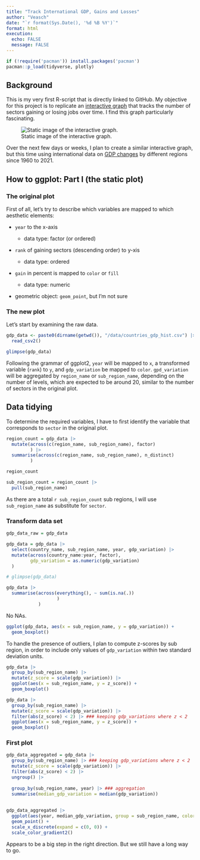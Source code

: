 ```yaml
---
title: "Track International GDP, Gains and Losses"
author: "Veasch"
date: "`r format(Sys.Date(), '%d %B %Y')`"
format: html
execution:
  echo: FALSE
  message: FALSE
---
```


```r
if (!require('pacman')) install.packages('pacman')
pacman::p_load(tidyverse, plotly)
```

## Background

This is my very first R-script that is directly linked to GitHub. My objective for this project is to replicate an [interactive graph](https://www.fusioncharts.com/demos/datastories/jobs-gain-and-loss/) that tracks the number of sectors gaining or losing jobs over time. I find this graph particularly fascinating.

![Static image of the interactive graph.](figures/img_gdp.png){fig-align="center"}

Over the next few days or weeks, I plan to create a similar interactive graph, but this time using international data on [GDP changes](https://www.kaggle.com/datasets/fredericksalazar/pib-gdp-global-by-countries-since-1960-to-2021?resource=download) by different regions since 1960 to 2021.

## How to ggplot: Part I (the static plot)

### The original plot

First of all, let's try to describe which variables are mapped to which aesthetic elements:

-   `year` to the x-axis

    -   data type: factor (or ordered)

-   `rank` of gaining sectors (descending order) to y-xis

    -   data type: ordered

-   `gain` in percent is mapped to `color` or `fill`

    -   data type: numeric

-   geometric object: `geom_point`, but I'm not sure

### The new plot

Let's start by examining the raw data.

```r
gdp_data <- paste0(dirname(getwd()), "/data/countries_gdp_hist.csv") |> 
  read_csv2()

glimpse(gdp_data)
```

Following the grammar of ggplot2, `year` will be mapped to `x`, a transformed variable (`rank`) to `y`, and `gdp_variation` be mapped to `color`. `gpd_variation` will be aggregated by `region_name` or `sub_region_name`, depending on the number of levels, which are expected to be around 20, similar to the number of sectors in the original plot.

## Data tidying

To determine the required variables, I have to first identify the variable that corresponds to `sector` in the original plot.

```r
region_count = gdp_data |> 
  mutate(across(c(region_name, sub_region_name), factor)
         ) |> 
  summarise(across(c(region_name, sub_region_name), n_distinct)
         )

region_count

sub_region_count = region_count |> 
  pull(sub_region_name)
```

As there are a total `r sub_region_count` sub regions, I will use `sub_region_name` as substitute for `sector`.

### Transform data set

```r
gdp_data_raw = gdp_data

gdp_data = gdp_data |> 
  select(country_name, sub_region_name, year, gdp_variation) |> 
  mutate(across(country_name:year, factor),
         gdp_variation = as.numeric(gdp_variation)
  )

# glimpse(gdp_data)

gdp_data |> 
  summarise(across(everything(), ~ sum(is.na(.))
                   )
            )
```

No NAs.

```r
ggplot(gdp_data, aes(x = sub_region_name, y = gdp_variation)) +
  geom_boxplot()
```

To handle the presence of outliers, I plan to compute z-scores by sub region, in order to include only values of `gdp_variation` within two standard deviation units.

```r
gdp_data |> 
  group_by(sub_region_name) |> 
  mutate(z_score = scale(gdp_variation)) |> 
  ggplot(aes(x = sub_region_name, y = z_score)) +
  geom_boxplot()

gdp_data |> 
  group_by(sub_region_name) |> 
  mutate(z_score = scale(gdp_variation)) |> 
  filter(abs(z_score) < 2) |> ### keeping gdp_variations where z < 2
  ggplot(aes(x = sub_region_name, y = z_score)) +
  geom_boxplot()
```

### First plot

```r
gdp_data_aggregated = gdp_data |> 
  group_by(sub_region_name) |> ### keeping gdp_variations where z < 2
  mutate(z_score = scale(gdp_variation)) |> 
  filter(abs(z_score) < 2) |> 
  ungroup() |> 
  
  group_by(sub_region_name, year) |> ### aggregation
  summarise(median_gdp_variation = median(gdp_variation))
  
  
gdp_data_aggregated |> 
  ggplot(aes(year, median_gdp_variation, group = sub_region_name, color = median_gdp_variation)) +
  geom_point() +
  scale_x_discrete(expand = c(0, 0)) +
  scale_color_gradient2()
```

Appears to be a big step in the right direction. But we still have a long way to go.
